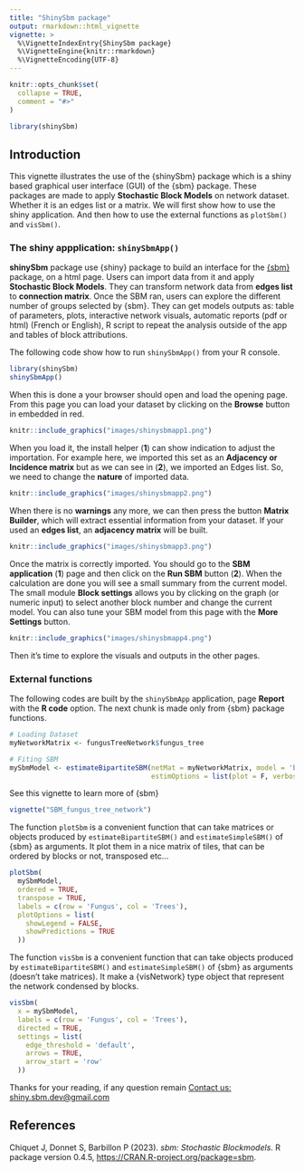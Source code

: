 ```yaml
---
title: "ShinySbm package"
output: rmarkdown::html_vignette
vignette: >
  %\VignetteIndexEntry{ShinySbm package}
  %\VignetteEngine{knitr::rmarkdown}
  %\VignetteEncoding{UTF-8}
---
```


```r
knitr::opts_chunk$set(
  collapse = TRUE,
  comment = "#>"
)
```

```r
library(shinySbm)
```


## Introduction

This vignette illustrates the use of the {shinySbm} package which is a shiny based graphical user interface (GUI) of the {sbm} package. These packages are made to apply **Stochastic Block Models** on network dataset. Whether it is an edges list or a matrix. We will first show how to use the shiny application. And then how to use the external functions as `plotSbm()` and `visSbm()`. 

###  The shiny appplication: `shinySbmApp()`

**shinySbm** package use {shiny} package to build an interface for the [{sbm}](https://cran.r-project.org/web/packages/sbm/index.html) package, on a html page. Users can import data from it and apply **Stochastic Block Models**. They can transform network data from **edges list** to **connection matrix**. Once the SBM ran, users can explore the different number of groups selected by {sbm}. They can get models outputs as: table of parameters, plots, interactive network visuals, automatic reports (pdf or html) (French or English), R script to repeat the analysis outside of the app and tables of block attributions. 

The following code show how to run `shinySbmApp()` from your R console.

```r
library(shinySbm)
shinySbmApp()
```

When this is done a your browser should open and load the opening page. From this page you can load your dataset by clicking on the **Browse** button in embedded in red.

```r
knitr::include_graphics("images/shinysbmapp1.png")
```

When you load it, the install helper (**1**) can show indication to adjust the importation. For example here, we imported this set as an **Adjacency or Incidence matrix** but as we can see in (**2**), we imported an Edges list.  So, we need to change the **nature** of imported data. 

```r
knitr::include_graphics("images/shinysbmapp2.png")
```

When there is no **warnings** any more, we can then press the button **Matrix Builder**, which will extract essential information from your dataset. If your used an **edges list**, an **adjacency matrix** will be built. 

```r
knitr::include_graphics("images/shinysbmapp3.png")
```

Once the matrix is correctly imported. You should go to the **SBM application** (**1**) page and then click on the **Run SBM** button (**2**). When the calculation are done you will see a small summary from the current model. The small module **Block settings** allows you by clicking on the graph (or numeric input) to select another block number and change the current model. You can also tune your SBM model from this page with the **More Settings** button. 

```r
knitr::include_graphics("images/shinysbmapp4.png")
```

Then it's time to explore the visuals and outputs in the other pages. 

###  External functions

The following codes are built by the `shinySbmApp` application, page **Report** with the **R code** option. The next chunk is made only from {sbm} package functions.

```r
# Loading Dataset 
myNetworkMatrix <- fungusTreeNetwork$fungus_tree

# Fiting SBM
mySbmModel <- estimateBipartiteSBM(netMat = myNetworkMatrix, model = 'bernoulli',
                                   estimOptions = list(plot = F, verbosity = 0))
```

See this vignette to learn more of {sbm}

```r
vignette("SBM_fungus_tree_network")
```

The function `plotSbm` is a convenient function that can take matrices or objects produced by `estimateBipartiteSBM()` and `estimateSimpleSBM()` of {sbm} as arguments. It plot them in a nice matrix of tiles, that can be ordered by blocks or not, transposed etc...

```r
plotSbm(
  mySbmModel,
  ordered = TRUE,
  transpose = TRUE,
  labels = c(row = 'Fungus', col = 'Trees'),
  plotOptions = list(
    showLegend = FALSE,
    showPredictions = TRUE
  ))
```

The function `visSbm` is a convenient function that can take objects produced by `estimateBipartiteSBM()` and `estimateSimpleSBM()` of {sbm} as arguments (doesn't take matrices). It make a {visNetwork} type object that represent the network condensed by blocks. 

```r
visSbm(
  x = mySbmModel,
  labels = c(row = 'Fungus', col = 'Trees'),
  directed = TRUE,
  settings = list(
    edge_threshold = 'default',
    arrows = TRUE,
    arrow_start = 'row'
  ))
```

Thanks for your reading, if any question remain <u>Contact us:</u>  <a href = \"mailto:shiny.sbm.dev@gmail.com?subject=[ShinySBM]\" target = \"_blank\">shiny.sbm.dev@gmail.com</a>

## References

Chiquet J, Donnet S, Barbillon P (2023). _sbm: Stochastic Blockmodels_. R package version 0.4.5, <https://CRAN.R-project.org/package=sbm>.
